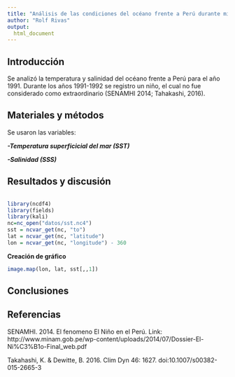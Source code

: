 ```yaml
---
title: "Análisis de las condiciones del océano frente a Perú durante mi primer año de vida"
author: "Rolf Rivas"
output:
  html_document
---
```

## Introducción
Se analizó la temperatura y salinidad del océano frente a Perú para el año 1991. Durante los años 1991-1992 se registro un niño, el cual no fue considerado como extraordinario (SENAMHI 2014; Tahakashi, 2016).

## Materiales y métodos
Se usaron las variables:  


***-Temperatura superficicial del mar (SST)***  


***-Salinidad (SSS)***

## Resultados y discusión

```r

```

```r
library(ncdf4)
library(fields)
library(kali)
nc=nc_open("datos/sst.nc4")
sst = ncvar_get(nc, "to")
lat = ncvar_get(nc, "latitude")
lon = ncvar_get(nc, "longitude") - 360
```
**Creación de gráfico**
```r
image.map(lon, lat, sst[,,1])
```


## Conclusiones

## Referencias

SENAMHI. 2014. El fenomeno El Niño en el Perú. Link: http://www.minam.gob.pe/wp-content/uploads/2014/07/Dossier-El-Ni%C3%B1o-Final_web.pdf

Takahashi, K. & Dewitte, B. 2016. Clim Dyn 46: 1627. doi:10.1007/s00382-015-2665-3

